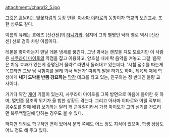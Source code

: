 attachment:/chara12_5.jpg

[[그것은 흩날리는 벚꽃처럼]]의 등장 인물. [[아사마 야타로]]의 동창이자 학교의 [[보건교사]]. 또한 성우도 같다.

이름의 유래는 죠에츠 [신칸센]의 [[타니가와]]. 심지어 그의 별명인 닥터 옐로 역시 [신칸센] 선로 검측 차량 이름이다.

레몬을 좋아하는지 맨날 레몬 냄새를 풍긴다. 그냥 봐서는 괜찮을 지도 모르지만 이 사람은 [[사쿠라이 마이토]]의 약점을 잡고 이용하고, 양호실 내에 락 음악을 켜놓고 그걸 '음악은 치유 효과가 있는게 증명된거 몰라?' 라면서 둘러대고 있는데다, '시험 점수를 따는게 목표라면 그냥 남 시험지를 몰래 봐서 찍든가' 따위의 말을 하기도 하며, 체육제 때에 학생에게 '''내기 도박을 반쯤 강요하는''' [[막장]] 테크를 타고 있는, 친구와는 정 반대인 불량 교사이다. 

거기다 약간 [[게이]] 기질이 있는지, 사쿠라이 마이토를 그쪽 방면으로 마음에 들어한 듯 하며, 몇번쯤 정조의 위기가 올 법한 상황도 겪는다. 그리고 아사마 야타로와 어릴 적부터 공수도를 함께 배워 보기와는 달리 꽤 근육질이라서 가끔 마이토가 그의 심기를 건드리면 북두백열권에 당하는 경우도 볼 수 있다.

하지만 의외로 학구적인 면이 있어서 문학 쪽에도 어느 정도 지식이 있으며, 학생 상담도 어느 정도 해 주고 있다. 
